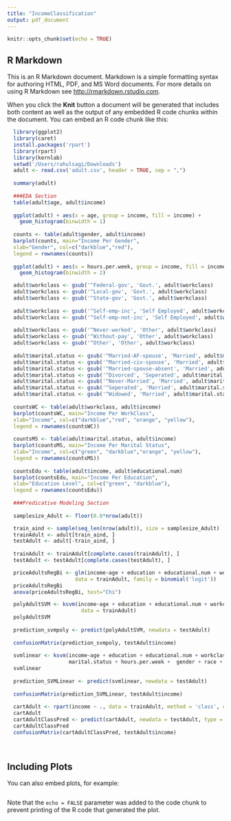 ```yaml
---
title: "IncomeClassification"
output: pdf_document
---
```


```r
knitr::opts_chunk$set(echo = TRUE)
```

## R Markdown

This is an R Markdown document. Markdown is a simple formatting syntax for authoring HTML, PDF, and MS Word documents. For more details on using R Markdown see <http://rmarkdown.rstudio.com>.

When you click the **Knit** button a document will be generated that includes both content as well as the output of any embedded R code chunks within the document. You can embed an R code chunk like this:

```r

  library(ggplot2)
  library(caret)
  install.packages('rpart')
  library(rpart)
  library(kernlab)
  setwd('/Users/rahulsagi/Downloads')
  adult <- read.csv('adult.csv', header = TRUE, sep = ",")
  
  summary(adult)
  
  ###EDA Section
  table(adult$age, adult$income)
  
  ggplot(adult) + aes(x = age, group = income, fill = income) + 
    geom_histogram(binwidth = 1)
  
  counts <- table(adult$gender, adult$income)
  barplot(counts, main="Income Per Gender",
  xlab="Gender", col=c("darkblue","red"),
  legend = rownames(counts))
  
  ggplot(adult) + aes(x = hours.per.week, group = income, fill = income) + 
    geom_histogram(binwidth = 2)

  adult$workclass <- gsub('^Federal-gov', 'Govt.', adult$workclass)
  adult$workclass <- gsub('^Local-gov', 'Govt.', adult$workclass)
  adult$workclass <- gsub('^State-gov', 'Govt.', adult$workclass) 
  
  adult$workclass <- gsub('^Self-emp-inc', 'Self Employed', adult$workclass)
  adult$workclass <- gsub('^Self-emp-not-inc', 'Self Employed', adult$workclass)
  
  adult$workclass <- gsub('^Never-worked', 'Other', adult$workclass)
  adult$workclass <- gsub('^Without-pay', 'Other', adult$workclass)
  adult$workclass <- gsub('^Other', 'Other', adult$workclass)
  
  adult$marital.status <- gsub('^Married-AF-spouse', 'Married', adult$marital.status)
  adult$marital.status <- gsub('^Married-civ-spouse', 'Married', adult$marital.status)
  adult$marital.status <- gsub('^Married-spouse-absent', 'Married', adult$marital.status)
  adult$marital.status <- gsub('^Divorced', 'Seperated', adult$marital.status)
  adult$marital.status <- gsub('^Never-Married', 'Married', adult$marital.status)
  adult$marital.status <- gsub('^Seperated', 'Married', adult$marital.status)
  adult$marital.status <- gsub('^Widowed', 'Married', adult$marital.status)
  
  countsWC <- table(adult$workclass, adult$income)
  barplot(countsWC, main="Income Per WorkClass",
  xlab="Income", col=c("darkblue","red", "orange", "yellow"),
  legend = rownames(countsWC))
  
  countsMS <- table(adult$marital.status, adult$income)
  barplot(countsMS, main="Income Per Marital Status",
  xlab="Income", col=c("green", "darkblue","orange", "yellow"),
  legend = rownames(countsMS))
  
  countsEdu <- table(adult$income, adult$educational.num)
  barplot(countsEdu, main="Income Per Education",
  xlab="Education Level", col=c("green", "darkblue"),
  legend = rownames(countsEdu))
  
  ###Predicative Modeling Section
  
  samplesize_Adult <- floor(0.8*nrow(adult))

  train_aind <- sample(seq_len(nrow(adult)), size = samplesize_Adult)
  trainAdult <- adult[train_aind, ]
  testAdult <- adult[-train_aind, ]
  
  trainAdult <- trainAdult[complete.cases(trainAdult), ]
  testAdult <- testAdult[complete.cases(testAdult), ]

  priceAdultsRegBi <- glm(income~age + education + educational.num + workclass + marital.status + hours.per.week +  gender + race + occupation, 
                      data = trainAdult, family = binomial('logit'))
  priceAdultsRegBi
  anova(priceAdultsRegBi, test="Chi")

  polyAdultSVM <- ksvm(income~age + education + educational.num + workclass + marital.status + hours.per.week +  gender + race + occupation, 
                        data = trainAdult)
  polyAdultSVM
  
  prediction_svmpoly <- predict(polyAdultSVM, newdata = testAdult)
  
  confusionMatrix(prediction_svmpoly, testAdult$income)
  
  svmlinear <- ksvm(income~age + education + educational.num + workclass + 
                    marital.status + hours.per.week +  gender + race + occupation, data = trainAdult, method = "svmLinear")
  svmlinear
  
  prediction_SVMLinear <- predict(svmlinear, newdata = testAdult)
  
  confusionMatrix(prediction_SVMLinear, testAdult$income)
  
  cartAdult <- rpart(income ~ ., data = trainAdult, method = 'class', cp = 1e-2)
  cartAdult
  cartAdultClassPred <- predict(cartAdult, newdata = testAdult, type = 'class')
  cartAdultClassPred 
  confusionMatrix(cartAdultClassPred, testAdult$income)
  
  
```

## Including Plots

You can also embed plots, for example:

```r
  
```

Note that the `echo = FALSE` parameter was added to the code chunk to prevent printing of the R code that generated the plot.
